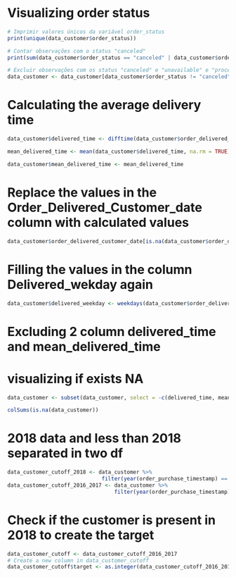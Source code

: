 
# Visualizing order status
```r
# Imprimir valores únicos da variável order_status
print(unique(data_customer$order_status))

# Contar observações com o status "canceled"
print(sum(data_customer$order_status == "canceled" | data_customer$order_status == "unavailable"))

# Excluir observações com os status "canceled" e "unavailable" e "processing"
data_customer <- data_customer[data_customer$order_status != "canceled" & data_customer$order_status != "unavailable" & data_customer$order_status != "processing", ]
```

# Calculating the average delivery time
```r
data_customer$delivered_time <- difftime(data_customer$order_delivered_customer_date, data_customer$order_purchase_timestamp, units = "days")

mean_delivered_time <- mean(data_customer$delivered_time, na.rm = TRUE)

data_customer$mean_delivered_time <- mean_delivered_time
```

# Replace the values in the Order_Delivered_Customer_date column with calculated values
```r
data_customer$order_delivered_customer_date[is.na(data_customer$order_delivered_customer_date)] <- data_customer$order_purchase_timestamp[is.na(data_customer$order_delivered_customer_date)] + mean_delivered_time


```

# Filling the values in the column Delivered_wekday again
```r
data_customer$delivered_weekday <- weekdays(data_customer$order_delivered_customer_date)
```

# Excluding 2 column delivered_time and mean_delivered_time
# visualizing if exists NA
```r
data_customer <- subset(data_customer, select = -c(delivered_time, mean_delivered_time))

colSums(is.na(data_customer))
```

# 2018 data and less than 2018 separated in two df
```r
data_customer_cutoff_2018 <- data_customer %>%
                              filter(year(order_purchase_timestamp) == 2018)
data_customer_cutoff_2016_2017 <- data_customer %>%
                                  filter(year(order_purchase_timestamp) < 2018)
```

# Check if the customer is present in 2018 to create the target 
```r
data_customer_cutoff <- data_customer_cutoff_2016_2017
# Create a new column in data_customer_cutoff
data_customer_cutoff$target <- as.integer(data_customer_cutoff_2016_2017$customer_unique_id %in% data_customer_cutoff_2018$customer_unique_id)
```





